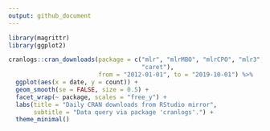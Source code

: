 ```yaml
---
output: github_document
---
```


```r
library(magrittr)
library(ggplot2)

cranlogs::cran_downloads(package = c("mlr", "mlrMBO", "mlrCPO", "mlr3", "mlr3pipelines",
                                     "caret"), 
                         from = "2012-01-01", to = "2019-10-01") %>% 
  ggplot(aes(x = date, y = count)) + 
  geom_smooth(se = FALSE, size = 0.5) +
  facet_wrap(~ package, scales = "free_y") +
  labs(title = "Daily CRAN downloads from RStudio mirror", 
       subtitle = "Data query via package 'cranlogs'.") +
  theme_minimal()
```

